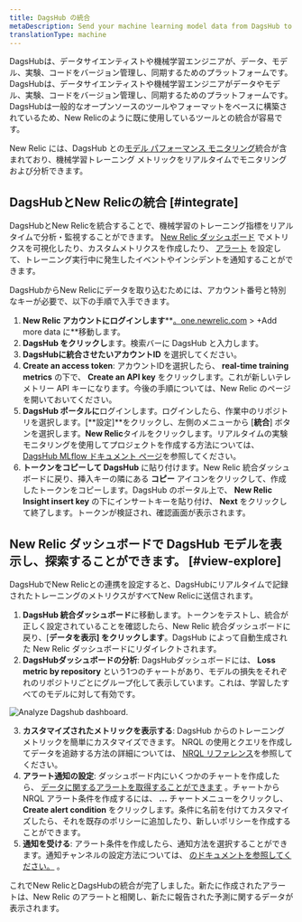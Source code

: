 ```yaml
---
title: DagsHub の統合
metaDescription: Send your machine learning model data from DagsHub to New Relic to understand your model's performance.
translationType: machine
---
```



DagsHubは、データサイエンティストや機械学習エンジニアが、データ、モデル、実験、コードをバージョン管理し、同期するためのプラットフォームです。DagsHubは、データサイエンティストや機械学習エンジニアがデータやモデル、実験、コードをバージョン管理し、同期するためのプラットフォームです。DagsHubは一般的なオープンソースのツールやフォーマットをベースに構築されているため、New Relicのように既に使用しているツールとの統合が容易です。

New Relic には、DagsHub との[モデル パフォーマンス モニタリング](/docs/alerts-applied-intelligence/mlops/get-started/intro-mlops/)統合が含まれており、機械学習トレーニング メトリックをリアルタイムでモニタリングおよび分析できます。

## DagsHubとNew Relicの統合 [#integrate]

DagsHubとNew Relicを統合することで、機械学習のトレーニング指標をリアルタイムで分析・監視することができます。 [New Relic ダッシュボード](/docs/query-your-data/explore-query-data/dashboards/introduction-dashboards/) でメトリクスを可視化したり、カスタムメトリクスを作成したり、 [アラート](/docs/alerts-applied-intelligence/new-relic-alerts/learn-alerts/introduction-alerts/) を設定して、トレーニング実行中に発生したイベントやインシデントを通知することができます。

DagsHubからNew Relicにデータを取り込むためには、アカウント番号と特別なキーが必要で、以下の手順で入手できます。

1. **New Relic アカウントにログインします****[。one.newrelic.com](https://one.newrelic.com/all-capabilities) > +Add more data に**移動します。
2. **DagsHub をクリックし**ます。検索バーに DagsHub と入力します。
3. **DagsHubに統合させたいアカウントID** を選択してください。
4. **Create an access token**: アカウントIDを選択したら、 **real-time training metrics** の下で、 **Create an API key** をクリックします。これが新しいテレメトリー API キーになります。今後の手順については、New Relic のページを開いておいてください。
5. **DagsHub ポータルに**ログインします。ログインしたら、作業中のリポジトリを選択します。\[**設定]**をクリックし、左側のメニューから \[**統合**] ボタンを選択します。**New Relic**タイルをクリックします。リアルタイムの実験モニタリングを使用してプロジェクトを作成する方法については、 [DagsHub MLflow ドキュメント ページ](https://dagshub.com/docs/integration_guide/mlflow_tracking/)を参照してください。
6. **トークンをコピーして DagsHub** に貼り付けます。New Relic 統合ダッシュボードに戻り、挿入キーの隣にある **コピー** アイコンをクリックして、作成したトークンをコピーします。DagsHub のポータル上で、 **New Relic Insight insert key** の下にインサートキーを貼り付け、 **Next** をクリックして終了します。トークンが検証され、確認画面が表示されます。

<InstallFeedback/>

## New Relic ダッシュボードで DagsHub モデルを表示し、探索することができます。 [#view-explore]

DagsHubでNew Relicとの連携を設定すると、DagsHubにリアルタイムで記録されたトレーニングのメトリクスがすべてNew Relicに送信されます。

1. **DagsHub 統合ダッシュボード**に移動します。トークンをテストし、統合が正しく設定されていることを確認したら、New Relic 統合ダッシュボードに戻り、\[**データを表示] をクリックします**。DagsHub によって自動生成された New Relic ダッシュボードにリダイレクトされます。
2. **DagsHubダッシュボードの分析**: DagsHubダッシュボードには、 **Loss metric by repository** という1つのチャートがあり、モデルの損失をそれぞれのリポジトリごとにグループ化して表示しています。これは、学習したすべてのモデルに対して有効です。

<img
  title="Analyze Dagshub dashboard"
  alt="Analyze Dagshub dashboard."
  src={modelperformancemonitoringDasgshubDashboard}
/>

3. **カスタマイズされたメトリックを表示する**: DagsHub からのトレーニング メトリックを簡単にカスタマイズできます。 NRQL の使用とクエリを作成してデータを追跡する方法の詳細については、 [NRQL リファレンス](/docs/query-your-data/nrql-new-relic-query-language/get-started/nrql-syntax-clauses-functions/)を参照してください。
4. **アラート通知の設定**: ダッシュボード内にいくつかのチャートを作成したら、 [データに関するアラートを取得することができます](/docs/alerts-applied-intelligence/new-relic-alerts/alert-policies/create-edit-or-find-alert-policy/) 。チャートから NRQL アラート条件を作成するには、 **...** チャートメニューをクリックし、 **Create alert condition** をクリックします。条件に名前を付けてカスタマイズしたら、それを既存のポリシーに追加したり、新しいポリシーを作成することができます。
5. **通知を受ける**: アラート条件を作成したら、通知方法を選択することができます。通知チャンネルの設定方法については、 [のドキュメントを参照してください。](/docs/alerts-applied-intelligence/new-relic-alerts/alert-notifications/notification-channels-control-where-send-alerts/) 。

これでNew RelicとDagsHubの統合が完了しました。新たに作成されたアラートは、New Relic のアラートと相関し、新たに報告された予測に関するデータが表示されます。